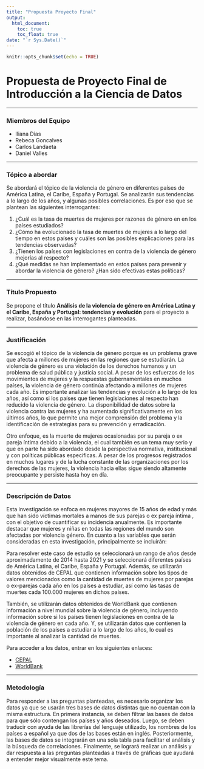 ```yaml
---
title: "Propuesta Proyecto Final"
output: 
  html_document:
    toc: true
    toc_float: true 
date: "`r Sys.Date()`"
---
```


```r
knitr::opts_chunk$set(echo = TRUE)
```

# Propuesta de Proyecto Final de Introducción a la Ciencia de Datos

***

### Miembros del Equipo

* Iliana Dias
* Rebeca Goncalves
* Carlos Landaeta
* Daniel Valles

***

### Tópico a abordar

Se abordará el tópico de la violencia de género en diferentes países de América Latina, el Caribe, España y Portugal. Se analizarán sus tendencias a lo largo de los años, y algunas posibles correlaciones. Es por eso que se plantean las siguientes interrogantes:

1. ¿Cuál es la tasa de muertes de mujeres por razones de género en en los países estudiados?
2. ¿Cómo ha evolucionado la tasa de muertes de mujeres a lo largo del tiempo en estos países y cuáles son las posibles explicaciones para las tendencias observadas?
3. ¿Tienen los países con legislaciones en contra de la violencia de género mejorías al respecto?
4. ¿Qué medidas se han implementado en estos países para prevenir y abordar la violencia de género? ¿Han sido efectivas estas políticas?

***

### Título Propuesto

Se propone el título **Análisis de la violencia de género en América Latina y el Caribe, España y Portugal: tendencias y evolución** para el proyecto a realizar, basándose en las interrogantes planteadas.

***

### Justificación

Se escogió el tópico de la violencia de género porque es un problema grave que afecta a millones de mujeres en las regiones que se estudiarán. La violencia de género es una violación de los derechos humanos y un problema de salud pública y justicia social. A pesar de los esfuerzos de los movimientos de mujeres y la respuestas gubernamentales en muchos países, la violencia de género continúa afectando a millones de mujeres cada año. Es importante analizar las tendencias y evolución a lo largo de los años, así como si los países que tienen legislaciones al respecto han reducido la violencia de género. La disponibilidad de datos sobre la violencia contra las mujeres y ha aumentado significativamente en los últimos años, lo que permite una mejor comprensión del problema y la identificación de estrategias para su prevención y erradicación.

Otro enfoque, es la muerte de mujeres ocasionadas por su pareja o ex pareja íntima debido a la violencia, el cual también es un tema muy serio y que en parte ha sido abordado desde la perspectiva normativa, institucional y con políticas públicas específicas. A pesar de los progresos registrados en muchos lugares y de la lucha constante de las organizaciones por los derechos de las mujeres, la violencia hacia ellas sigue siendo altamente preocupante y persiste hasta hoy en día.

***

### Descripción de Datos

Esta investigación se enfoca en mujeres mayores de 15 años de edad y más que han sido víctimas mortales a manos de sus parejas o ex pareja íntima , con el objetivo de cuantificar su incidencia anualmente. Es importante destacar que mujeres y niñas en todas las regiones del mundo son afectadas por violencia género. En cuanto a las variables que serán consideradas en esta investigación, principalmente se incluirán:

Para resolver este caso de estudio se seleccionará un rango de años desde aproximadamente de 2014 hasta 2021 y se seleccionará diferentes países de América Latina, el Caribe, España y Portugal. Además, se utilizarán datos obtenidos de CEPAL que contienen información sobre los tipos de valores mencionados como la cantidad de muertes de mujeres por parejas o ex-parejas cada año en los países a estudiar, así como las tasas de muertes cada 100.000 mujeres en dichos países. 

También, se utilizarán datos obtenidos de WorldBank que contienen información a nivel mundial sobre la violencia de género, incluyendo información sobre si los países tienen legislaciones en contra de la violencia de género en cada año. Y, se utilizarán datos que contienen la población de los países a estudiar a lo largo de los años, lo cual es importante al analizar la cantidad de muertes.

Para acceder a los datos, entrar en los siguientes enlaces:

* [CEPAL](https://statistics.cepal.org/portal/databank/index.html?lang=es&indicator_id=1345&area_id=544&members=213%2C214%2C216%2C219%2C220%2C224%2C225%2C226%2C249%2C228%2C229%2C230%2C20378%2C234%2C237%2C239%2C243%2C246%2C236%2C240%2C241%2C242%2C244%2C20377%2C261%2C264%2C257%2C260%2C262%2C263%2C256%2C258%2C259%2C22011%2C29171%2C29172%2C29173%2C29174%2C29175%2C29176%2C29177%2C29178%2C29179%2C29180%2C29181%2C29182%2C29183%2C29184%2C29185%2C29186%2C29187%2C29188%2C29189%2C29190%2C29191)
* [WorldBank](https://databank.worldbank.org/source/gender-statistics)

***

### Metodología

Para responder a las preguntas planteadas, es necesario organizar los datos ya que se usarán tres bases de datos distintas que no cuentan con la misma estructura. En primera instancia, se deben filtrar las bases de datos para que sólo contengan los países y años deseados. Luego, se deben traducir con ayuda de las librerías del lenguaje utilizado, los nombres de los países a español ya que dos de las bases están en inglés. Posteriormente, las bases de datos se integrarán en una sola tabla para facilitar el análisis y la búsqueda de correlaciones. Finalmente, se logrará realizar un análisis y dar respuesta a las preguntas planteadas a través de gráficas que ayudará a entender mejor visualmente este tema.

